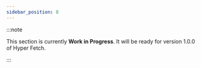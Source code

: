 ```yaml
---
sidebar_position: 8
---
```


:::note

This section is currently **Work in Progress**. It will be ready for version 1.0.0 of Hyper Fetch.

:::

